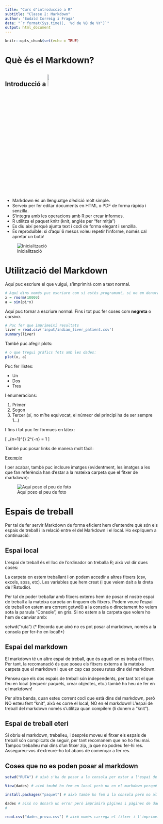```yaml
---
title: "Curs d'introducció a R"
subtitle: "Classe 2: Markdown"
author: "Eudald Correig i Fraga"
date: "`r format(Sys.time(), '%d de %B de %Y')`"
output: html_document
---
```


```r
knitr::opts_chunk$set(echo = TRUE)
```

# Què és el Markdown?

## Introducció a ![](input/rmarkdown-logo.png){ width=10% }

- Markdown és un llenguatge d'edició molt simple.
- Serveix per fer editar documents en HTML o PDF de forma ràpida i senzilla.
- S'integra amb les operacions amb R per crear informes.
- R utilitza el paquet knitr (knit, anglès per "fer mitja")
- Es diu així perquè ajunta text i codi de forma elegant i senzilla.
- És reproduïble: si d'aquí 6 mesos voleu repetir l'informe, només cal apretar un botó!

![Inicialització](input/markdown.png)

# Utilització del Markdown

Aquí puc escriure el que vulgui, s'imprimirà com a text normal.

```r
# Aquí dins només puc escriure com si estés programant, si no em donarà error
x = rnorm(10000)
a = sin(pi*x)
```

Aquí puc tornar a escriure normal. Fins i tot puc fer coses com **negreta** o *cursiva*.

```r
# Puc fer que imprimeixi resultats
liver = read.csv('input/indian_liver_patient.csv')
summary(liver)
```

També puc afegir plots:
```r
# o que tregui gràfics fets amb les dades:
plot(x, a)
```

Puc fer llistes:

* Un
* Dos
* Tres

I enumeracions:

1. Primer
1. Segon
1. Tercer  (sí, no m'he equivocat, el númeor del principi ha de ser sempre 1...)

I fins i tot puc fer fórmues en làtex:

\[ \sum\limits_{n=1}^{\infty} 2^{-n} = 1 \]

També puc posar links de manera molt fàcil:

[Exemple](www.urv.cat)

I per acabar, també puc incloure imatges (evidentment, les imatges a les que fan referència han d'estar a la mateixa carpeta que el fitxer de markdown):

![Aquí poso el peu de foto](input/logo_urv.png)

# Espais de treball

Per tal de fer servir Markdown de forma eficient hem d'entendre què són els espais de treball i la relació entre el del Markdown i el local. Ho expliquem a continuació:

## Espai local

L’espai de treball és el lloc de l’ordinador on treballa R; això vol dir dues coses:

La carpeta on estem treballant i on podem accedir a altres fitxers (csv, excels, spss, etc).
Les variables que hem creat (i que veiem dalt a la dreta de l’Rstudio).

Per tal de poder treballar amb fitxers externs hem de posar el nostre espai de treball a la mateixa carpeta on tinguem els fitxers. Podem veure l’espai de treball on estem ara corrent getwd() a la consola o directament ho veiem sota la paraula “Console”, en gris. Si no estem a la carpeta que volem ho hem de canviar amb:

setwd(“ruta”) (* Recorda que això no es pot posar al markdown, només a la consola per fer-ho en local!*)

## Espai del markdown

El markdown té un altre espai de treball, que és aquell on es troba el fitxer. Per tant, la recomanació és que poseu els fitxers externs a la mateixa carpeta que el markdown i que en cap cas poseu rutes dins del markdown.

Penseu que els dos espais de treball són independents, per tant tot el que feu en local (requerir paquets, crear objectes, etc.) també ho heu de fer en el markdown!

Per altra banda, quan esteu corrent codi que està dins del markdown, però NO esteu fent “knit”, això es corre el local, NO en el markdown! L’espai de treball del markdown només s’utilitza quan compilem (li donem a “knit”).

## Espai de treball eteri

Si obriu el markdown, treballeu, i després moveu el fitxer els espais de treball són complicats de seguir, per tant recomanem que no ho feu mai. Tampoc treballeu mai dins d’un fitxer zip, ja que no podreu fer-hi res. Assegureu-vos d’extreure-ho tot abans de començar a fer res.

## Coses que no es poden posar al markdown

```r
setwd("RUTA") # això s'ha de posar a la consola per estar a l'espai de treball que toca, però NO dins del markdown. L'espai de treball del markdown és el lloc on es troba el fitxer, per tant, l'únic que hem de fer és posar els arxius que necessitem a la matiexa carpeta que el fitxer .Rmd

View(dades) # això tmabé ho fem en local però no en el markdown perquè el més probable és que em doni un error

install.packages("paquet") # això també ho fem a la consola però no al markdown (el library(paquet) o require(paquet) sí que l'hem de posar!)

dades # això no donarà un error però imprimirà pàgines i pàgines de dades que no cal.
#

read.csv("dades_prova.csv") # això només carrega el fitxer i l'imprimeix en pantalla, però no el guarda!
```
